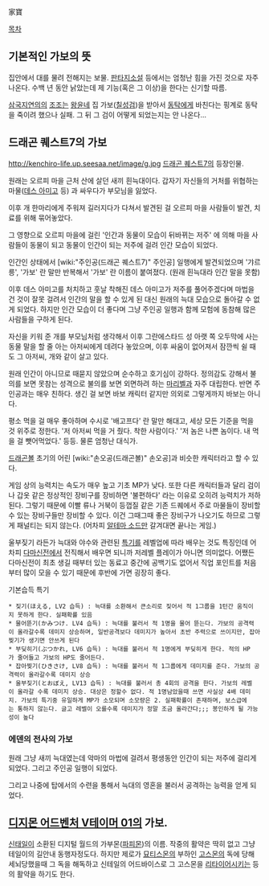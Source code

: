 家寶

[[목차]]
== 기본적인 가보의 뜻 ==
집안에서 대를 물려 전해지는 보물.
[[판타지소설]] 등에서는 엄청난 힘을 가진 것으로 자주 나온다. 수백 년 동안 낡았는데 제 기능(혹은 그 이상)을 한다는 신기할 따름.

[[삼국지연의]]의 [[조조#s-1|조조]]는 [[왕윤]]네 집 가보([[칠성검]])을 받아서 [[동탁]]에게 바친다는 핑계로 동탁을 죽이려 했으나 실패. 그 뒤 그 검이 어떻게 되었는지는 안 나온다...

== 드래곤 퀘스트7의 가보 ==
http://kenchiro-life.up.seesaa.net/image/g.jpg
[[드래곤 퀘스트7]]의 등장인물.

원래는 오르피 마을 근처 산에 살던 새끼 흰늑대이다. 갑자기 자신들의 거처를 위협하는 마물([[데스 아미고]] 등) 과 싸우다가 부모님을 잃었다.

이후 개 한마리에게 주워져 길러지다가 다쳐서 발견된 걸 오르피 마을 사람들이 발견, 치료를 위해 묶어놓았다.

그 영향으로 오르피 마을에 걸린 '인간과 동물이 모습이 뒤바뀌는 저주' 에 의해 마을 사람들이 동물이 되고 동물이 인간이 되는 저주에 걸려 인간 모습이 되었다.

인간인 상태에서 [wiki:"주인공(드래곤 퀘스트7)" 주인공] 일행에게 발견되었으며 '갸르릉', '가보' 란 말만 반복해서 '가보' 란 이름이 붙여졌다. (원래 흰늑대라 인간 말을 못함)

이후 데스 아미고를 처치하고 훗날 착해진 데스 아미고가 저주를 풀어주겠다며 마법을 건 것이 잘못 걸려서 인간의 말을 할 수 있게 된 대신 원래의 늑대 모습으로 돌아갈 수 없게 되었다. 하지만 인간 모습이 더 좋다며 그냥 주인공 일행과 함께 모험에 동참해 많은 사람들을 구하게 된다.

자신을 키워 준 개를 부모님처럼 생각해서 이후 그란에스타드 성 아랫 쪽 오두막에 사는 동물 말을 할 줄 아는 아저씨에게 데려다 놓았으며, 이후 싸움이 없어져서 잠깐씩 쉴 때도 그 아저씨, 개와 같이 살고 있다.

원래 인간이 아니므로 때묻지 않았으며 순수하고 호기심이 강하다. 정의감도 강해서 불의를 보면 못참는 성격으로 불의를 보면 외면하려 하는 [[마리벨]]과 자주 대립한다. 반면 주인공과는 매우 친하다. 생긴 걸 보면 바보 캐릭터 같지만 의외로 그렇게까지 바보는 아니다.

평소 먹을 걸 매우 좋아하며 수시로 '배고프다' 란 말만 해대고, 세상 모든 기준을 먹을 것 위주로 정한다. '저 아저씨 먹을 거 줬다. 착한 사람이다.' '저 놈은 나쁜 놈이다. 내 먹을 걸 뺏어먹었다.' 등등. 물론 엄청난 대식가.

[[드래곤볼]] 초기의 어린 [wiki:"손오공(드래곤볼)" 손오공]과 비슷한 캐릭터라고 할 수 있다.

게임 상의 능력치는 속도가 매우 높고 기초 MP가 낮다. 또한 다른 캐릭터들과 달리 검이나 갑옷 같은 정상적인 장비구를 장비하면 '불편하다' 라는 이유로 오히려 능력치가 저하된다. 그렇기 때문에 이빨 류나 거북이 등껍질 같은 기존 드퀘에서 주로 마물들이 장비할 수 있는 장비구들만 장비할 수 있다. 이건 그때그때 좋은 장비구가 나오기도 하므로 그렇게 패널티는 되지 않는다. (어차피 [[알테마 소드]]만 갈겨대면 끝나는 게임.)

울부짖기 라든가 늑대와 야수와 관련된 [[특기]]를 레벨업에 따라 배우는 것도 특징인데 어차피 [[다마신전]]에서 전직해서 배우면 되니까 저레벨 플레이가 아니면 의미없다. 어쨌든 다마신전이 최초 생길 때부터 있는 동료고 중간에 공백기도 없어서 직업 포인트를 처음부터 많이 모을 수 있기 때문에 후반에 가면 굉장히 좋다.

기본습득 특기
 * 짖기(ほえる, LV2 습득) : 늑대를 소환해서 큰소리로 짖어서 적 1그룹을 1턴간 움직이지 못하게 한다. 실패확률 있음
 * 물어뜯기(かみつけ. LV4 습득) : 늑대를 불러서 적 1명을 물어 뜯는다. 가보의 공격력이 올라갈수록 데미지 상승하며, 일반공격보다 데미지가 높아서 초반 주력으로 쓰이지만, 잡아찢기가 생기면 안쓰게 된다
 * 부딪히기(ぶつかれ, LV6 습득) : 늑대를 불러서 적 1명에게 부딪히게 한다. 적의 HP가 줄어들고 가보의 HP도 줄어든다.
 * 잡아찢기(ひきさけ, LV8 습득) : 늑대를 불러서 적 1그룹에게 데미지를 준다. 가보의 공격력이 올라갈수록 데미지 상승
 * 울부짖기(とおぼえ, LV13 습득) : 늑대를 불러서 총 4회의 공격을 한다. 가보의 레벨이 올라갈 수록 데미지 상승. 대상은 정할수 없다. 적 1명남았을때 쓰면 사실상 4배 데미지. 가보의 특기중 유일하게 MP가 소모되며 소모량은 2. 실패확률이 존재하며, 보스급에는 통하지 않는다. 글고 레벨이 오를수록 데미지가 정말 조금 올라간다;;; 봉인하게 될 가능성이 높다

=== 에덴의 전사의 가보 ===
원래 그냥 새끼 늑대였는데 악마의 마법에 걸려서 평생동안 인간이 되는 저주에 걸리게 되었다. 그리고 주인공 일행이 되었다.

그리고 나중에 탑에서의 수련을 통해서 늑대의 영혼을 불러서 공격하는 능력을 얻게 되었다.

== [[디지몬 어드벤처 V테이머 01]]의 가보. == 
[[신태일]]이 소환된 디지털 월드의 가부몬([[파피몬]])의 이름. 작중의 활약은 딱히 없고 그냥 테일이의 길안내 동행자정도다. 하지만 제로가 [[묘티스몬]]의 부하인 [[고스몬]]의 독에 당해 세뇌당했을때 그 독을 해독하고 신테일의 어드바이스로 그 고스몬을 [[리타이어]]시키는 등의 활약을 하기도 한다.

